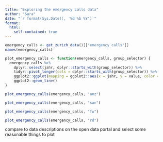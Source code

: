 ```yaml
---
title: "Exploring the emergency calls data"
author: "Sara"
date: "`r format(Sys.Date(), '%d %b %Y')`"
format: 
  html:
    self-contained: true
---
```


```r
emergency_calls <- get_zurich_data()[["emergency_calls"]]
names(emergency_calls)
```

```r
plot_emergency_calls <- function(emergency_calls, group_selector) {
  emergency_calls %>%
    dplyr::select(jahr, dplyr::starts_with(group_selector)) %>%
    tidyr::pivot_longer(cols = dplyr::starts_with(group_selector)) %>%
    ggplot2::ggplot(mapping = ggplot2::aes(x = jahr, y = value, color = name)) +
    ggplot2::geom_line()
}
```

```r
plot_emergency_calls(emergency_calls, "anz")
```

```r
plot_emergency_calls(emergency_calls, "san")
```
```r
plot_emergency_calls(emergency_calls, "fw")
```

```r
plot_emergency_calls(emergency_calls, "rd")
```

compare to data descriptions on the open data portal and select some reasonable things to plot
